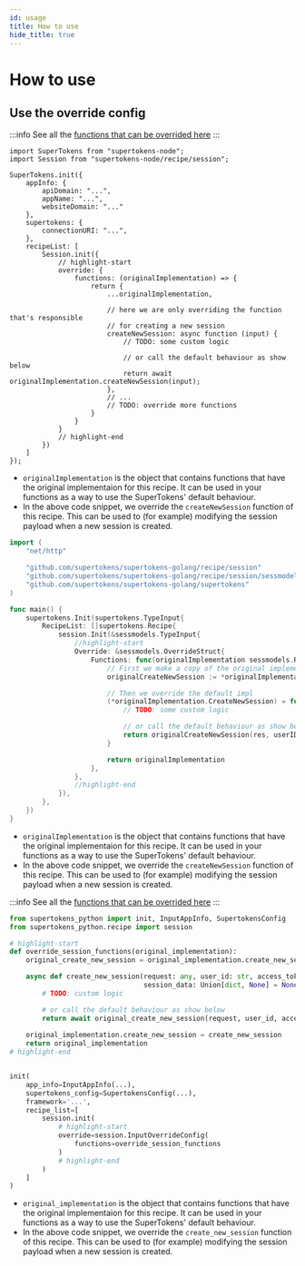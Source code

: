 ```yaml
---
id: usage
title: How to use
hide_title: true
---
```



# How to use

## Use the override config

:::info
See all the [functions that can be overrided here](https://supertokens.com/docs/nodejs/modules/recipe_session.html#RecipeInterface)
:::

<BackendSDKTabs>
<TabItem value="nodejs">

```tsx
import SuperTokens from "supertokens-node";
import Session from "supertokens-node/recipe/session";

SuperTokens.init({
    appInfo: {
        apiDomain: "...",
        appName: "...",
        websiteDomain: "..."
    },
    supertokens: {
        connectionURI: "...",
    },
    recipeList: [
        Session.init({
            // highlight-start
            override: {
                functions: (originalImplementation) => {
                    return {
                        ...originalImplementation,

                        // here we are only overriding the function that's responsible
                        // for creating a new session
                        createNewSession: async function (input) {
                            // TODO: some custom logic

                            // or call the default behaviour as show below
                            return await originalImplementation.createNewSession(input);
                        },
                        // ...
                        // TODO: override more functions
                    }
                }
            }
            // highlight-end
        })
    ]
});
```

- `originalImplementation` is the object that contains functions that have the original implementaion for this recipe. It can be used in your functions as a way to use the SuperTokens' default behaviour.
- In the above code snippet, we override the `createNewSession` function of this recipe. This can be used to (for example) modifying the session payload when a new session is created.

</TabItem>
<TabItem value="go">

```go
import (
	"net/http"

	"github.com/supertokens/supertokens-golang/recipe/session"
	"github.com/supertokens/supertokens-golang/recipe/session/sessmodels"
	"github.com/supertokens/supertokens-golang/supertokens"
)

func main() {
	supertokens.Init(supertokens.TypeInput{
		RecipeList: []supertokens.Recipe{
			session.Init(&sessmodels.TypeInput{
				//highlight-start
				Override: &sessmodels.OverrideStruct{
					Functions: func(originalImplementation sessmodels.RecipeInterface) sessmodels.RecipeInterface {
						// First we make a copy of the original implementation
						originalCreateNewSession := *originalImplementation.CreateNewSession

						// Then we override the default impl
						(*originalImplementation.CreateNewSession) = func(res http.ResponseWriter, userID string, accessTokenPayload, sessionData map[string]interface{}) (sessmodels.SessionContainer, error) {
							// TODO: some custom logic

							// or call the default behaviour as show below
							return originalCreateNewSession(res, userID, accessTokenPayload, sessionData)
						}

						return originalImplementation
					},
				},
				//highlight-end
			}),
		},
	})
}
```

- `originalImplementation` is the object that contains functions that have the original implementaion for this recipe. It can be used in your functions as a way to use the SuperTokens' default behaviour.
- In the above code snippet, we override the `createNewSession` function of this recipe. This can be used to (for example) modifying the session payload when a new session is created.

</TabItem>
<TabItem value="python">

:::info
See all the [functions that can be overrided here](https://supertokens.com/docs/python/recipe/session/interfaces.html#supertokens_python.recipe.session.interfaces.RecipeInterface)
:::

```python
from supertokens_python import init, InputAppInfo, SupertokensConfig
from supertokens_python.recipe import session

# highlight-start
def override_session_functions(original_implementation):
	original_create_new_session = original_implementation.create_new_session

	async def create_new_session(request: any, user_id: str, access_token_payload: Union[dict, None] = None,
                                 session_data: Union[dict, None] = None):
		# TODO: custom logic

		# or call the default behaviour as show below
		return await original_create_new_session(request, user_id, access_token_payload, session_data)
	
	original_implementation.create_new_session = create_new_session
	return original_implementation
# highlight-end


init(
    app_info=InputAppInfo(...),
    supertokens_config=SupertokensConfig(...),
    framework='...',
    recipe_list=[
        session.init(
            # highlight-start
            override=session.InputOverrideConfig(
                functions=override_session_functions
            )
            # highlight-end
        )
    ]
)
```

- `original_implementation` is the object that contains functions that have the original implementaion for this recipe. It can be used in your functions as a way to use the SuperTokens' default behaviour.
- In the above code snippet, we override the `create_new_session` function of this recipe. This can be used to (for example) modifying the session payload when a new session is created.

</TabItem>
</BackendSDKTabs>
